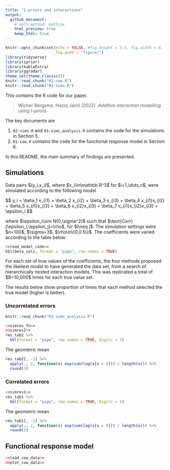 ```yaml
---
title: "I-priors and interactions"
output: 
  github_document:
    # math_method: mathjax
    html_preview: true
    keep_html: true
---
```


```r
knitr::opts_chunk$set(echo = FALSE, #fig.height = 3.5, fig.width = 6, 
                      fig.path = "figure/")
library(tidyverse)
library(iprior)
library(kableExtra)
library(ggradar)
theme_set(theme_classic())
knitr::read_chunk("01-cow.R")
knitr::read_chunk("02-sims.R")
```

This contains the R code for our paper.

> Wicher Bergsma, Haziq Jamil (2022). *Additive interaction modelling using I-priors*.

The key documents are

1.  `02-sims.R` and `03-sims_analysis.R` contains the code for the simulations in Section 5.
2.  `01-cow.R` contains the code for the functional response model in Section 6.

In this README, the main summary of findings are presented.

## Simulations

Data pairs \$(y_i,x_i)\$, where \$x_i\\in\\mathbb R^3\$ for \$i=1,\\dots,n\$, were simulated according to the following model

\$$
y_i = \\beta_1 x_{i1} + \\beta_2 x_{i2} + \\beta_3 x_{i3} + \\beta_4 x_{i1}x_{i2} + \\beta_5 x_{i1}x_{i3} + \\beta_6 x_{i2}x_{i3} + \\beta_7 x_{i1}x_{i2}x_{i3} + \\epsilon_i
\$$

where \$\\epsilon_i\\sim N(0,\\sigma^2)\$ such that \$\\text{Corr}(\\epsilon_i,\\epsilon_j)=\\rho\$, for \$i\\neq j\$. The simulation settings were \$n=100\$, \$\\sigma=3\$, \$\\rho\\in\\{0,0.5\\}\$. The coefficients were varied according to the table below

```r
<<read_model_code>>
kbl(beta_vals, format = "pipe", row.names = TRUE)
```

For each set of true values of the coefficients, the four methods proposed the likeliest model to have generated the data set, from a search of hierarchically nested interaction models. This was replicated a total of \$B=10,000\$ times for each true value set.

The results below show proportion of times that each method selected the true model (higher is better).

### Uncorrelated errors

```r
knitr::read_chunk("03-sims_analysis.R")
```

```r
<<simres_fn>>
<<simres2>>
res_tab2 %>%
  kbl(format = "pipe", row.names = TRUE, digits = 2)
```

The geometric mean

```r
res_tab2[, -1] %>% 
  apply(., 2, function(x) exp(sum(log(x[x > 0])) / length(x))) %>%
  round(3)
```

### Correlated errors


```r
<<simres1>>
res_tab1 %>%
  kbl(format = "pipe", row.names = TRUE, digits = 2)
```

The geometric mean

```r
res_tab1[, -1] %>% 
  apply(., 2, function(x) exp(sum(log(x[x > 0])) / length(x))) %>%
  round(3)
```

## Functional response model

```r
<<load_cow_data>>
<<plot_cow_data>>
```












